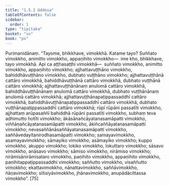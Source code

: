 ```yaml
---
title: "1.5.1 Uddesa"
tableOfContents: false
sidebar:
  order: 1
type: "tipitaka"
basket: "su"
book: "ps"
---
```



<DynamicBreadcrumb />

<Division number="209" book="ps">

<Paragraph number="1116" book="ps">
Purimanidānaṃ. “Tayome, bhikkhave, vimokkhā. Katame tayo? Suññato vimokkho, animitto vimokkho, appaṇihito vimokkho—  ime kho, bhikkhave, tayo vimokkhā.
</Paragraph>

<Paragraph number="1117" book="ps">
Api ca aṭṭhasaṭṭhi vimokkhā—  suññato vimokkho, animitto vimokkho, appaṇihito vimokkho; ajjhattavuṭṭhāno vimokkho, bahiddhāvuṭṭhāno vimokkho, dubhato vuṭṭhāno vimokkho; ajjhattavuṭṭhānā cattāro vimokkhā, bahiddhāvuṭṭhānā cattāro vimokkhā, dubhato vuṭṭhānā cattāro vimokkhā; ajjhattavuṭṭhānānaṃ anulomā cattāro vimokkhā, bahiddhāvuṭṭhānānaṃ anulomā cattāro vimokkhā, dubhato vuṭṭhānānaṃ anulomā cattāro vimokkhā; ajjhattavuṭṭhānapaṭippassaddhī cattāro vimokkhā, bahiddhāvuṭṭhānapaṭippassaddhī cattāro vimokkhā, dubhato vuṭṭhānapaṭippassaddhī cattāro vimokkhā; rūpī rūpāni passatīti vimokkho, ajjhattaṃ arūpasaññī bahiddhā rūpāni passatīti vimokkho, subhaṃ teva adhimutto hotīti vimokkho; ākāsānañcāyatanasamāpatti vimokkho, viññāṇañcāyatanasamāpatti vimokkho, ākiñcaññāyatanasamāpatti vimokkho; nevasaññānāsaññāyatanasamāpatti vimokkho, saññāvedayitanirodhasamāpatti vimokkho; samayavimokkho, asamayavimokkho; sāmayiko vimokkho, asāmayiko vimokkho; kuppo vimokkho, akuppo vimokkho; lokiko vimokkho, lokuttaro vimokkho; sāsavo vimokkho, anāsavo vimokkho; sāmiso vimokkho, nirāmiso vimokkho; nirāmisānirāmisataro vimokkho, paṇihito vimokkho, appaṇihito vimokkho, paṇihitappaṭippassaddhi vimokkho; saññutto vimokkho, visaññutto vimokkho; ekattavimokkho, nānattavimokkho, saññāvimokkho, ñāṇavimokkho; sītisiyāvimokkho, jhānavimokkho, anupādācittassa vimokkho”. [75]
</Paragraph>
</Division>